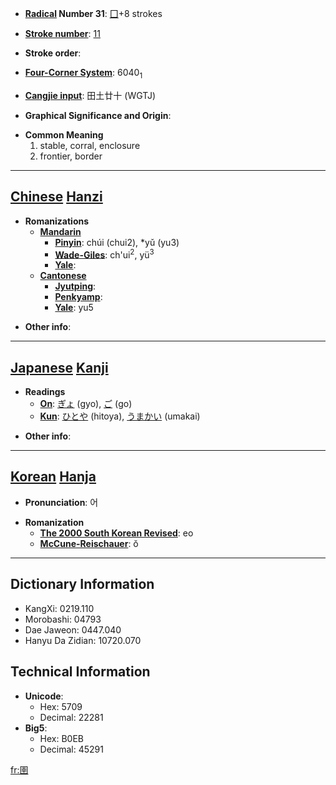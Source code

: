 * '''[[Wiktionary:Chinese radical index| Radical]] Number 31''': [[Wiktionary:Chinese radical index 囗|囗]]+8 strokes

* '''[[Wiktionary:Chinese total strokes index|Stroke number]]''': [[Wiktionary:Chinese total strokes index 11|11]]

* '''Stroke order''': 

* '''[[Wiktionary:Chinese four corner index|Four-Corner System]]''': 6040<sub>1</sub>

* '''[[Wiktionary:Chinese Cangjie index|Cangjie input]]''': 田土廿十 (WGTJ)

* '''Graphical Significance and Origin''': 

* '''Common Meaning'''
*#stable, corral, enclosure
*# frontier, border


----

== [[Chinese]] [[Hanzi]] ==

* '''Romanizations'''
** '''[[Mandarin]]'''
*** '''[[Pinyin]]''': chúi (chui2), *yǔ (yu3)
*** '''[[Wade-Giles]]''': ch'ui<sup>2</sup>, yü<sup>3</sup>
*** '''[[Yale]]''': 
** '''[[Cantonese]]'''
*** '''[[Jyutping]]''':
*** '''[[Penkyamp]]''': 
*** '''[[Yale]]''': yu5

* '''Other info''': 

----

== [[Japanese]] [[Kanji]] ==

* '''Readings'''
** '''[[On]]''': [[ぎょ]] (gyo), [[ご]] (go)
** '''[[Kun]]''': [[ひとや]] (hitoya), [[うまかい]] (umakai)

* '''Other info''':  

----

== [[Korean]] [[Hanja]] ==

* '''Pronunciation''': 어

* '''Romanization'''
** '''[[The 2000 South Korean Revised Romanization|The 2000 South Korean Revised]]''': eo
** '''[[McCune-Reischauer]]''': ŏ

----

== Dictionary Information ==

* KangXi: 0219.110
* Morobashi: 04793
* Dae Jaweon: 0447.040
* Hanyu Da Zidian: 10720.070

== Technical Information ==

* '''Unicode''':
** Hex: 5709
** Decimal: 22281
* '''Big5''':
** Hex: B0EB
** Decimal: 45291

[[fr:圉]]